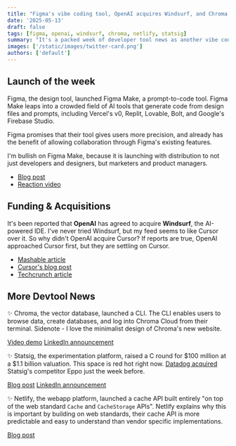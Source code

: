 ```yaml
---
title: "Figma's vibe coding tool, OpenAI acquires Windsurf, and Chroma's CLI"
date: '2025-05-13'
draft: false
tags: [figma, openai, windsurf, chroma, netlify, statsig]
summary: "It's a packed week of developer tool news as another vibe coding tool launches, an IDE got acquired, and a database released a CLI."
images: ['/static/images/twitter-card.png']
authors: ['default']
---
```


## Launch of the week

Figma, the design tool, launched Figma Make, a prompt-to-code tool. Figma Make leaps into a crowded field of AI tools that generate code from design files and prompts, including Vercel's v0, Replit, Lovable, Bolt, and Google's Firebase Studio.

Figma promises that their tool gives users more precision, and already has the benefit of allowing collaboration through Figma's existing features.

I'm bullish on Figma Make, because it is launching with distribution to not just developers and designers, but marketers and product managers.

- [Blog post](https://www.figma.com/blog/introducing-figma-make/)
- [Reaction video](https://www.youtube.com/watch?v=nlm6JmqC2QU)

## Funding & Acquisitions

It's been reported that **OpenAI** has agreed to acquire **Windsurf**, the AI-powered IDE. I've never tried Windsurf, but my feed seems to like Cursor over it. So why didn't OpenAI acquire Cursor? If reports are true, OpenAI approached Cursor first, but they are settling on Cursor.

- [Mashable article](https://mashable.com/article/openai-windsurf-acquisition)
- [Cursor's blog post](https://cursor.so/blog/openai-windsurf-acquisition)
- [Techcrunch article](https://techcrunch.com/2025/04/22/why-openai-wanted-to-buy-cursor-but-opted-for-the-fast-growing-windsurf/)

## More Devtool News

✨ Chroma, the vector database, launched a CLI. The CLI enables users to browse data, create databases, and log into Chroma Cloud from their terminal. Sidenote - I love the minimalist design of Chroma's new website.

[Video demo](https://www.youtube.com/watch?v=lHassGpmvK8)
[LinkedIn announcement](https://www.linkedin.com/posts/trychroma_announcing-the-chroma-cli-browse-data-activity-7325569995130703872-jOhg/)

✨ Statsig, the experimentation platform, raised a C round for $100 million
at a $1.1 billion valuation. This space is red hot right now. [Datadog acquired](/blog/newsletter/2025-05-05) Statsig's competitor Eppo just the week before.

[Blog post](https://www.statsig.com/blog/statsig-series-c)
[LinkedIn announcement](https://www.linkedin.com/feed/update/urn:li:activity:7325545753907466240/)

✨ Netlify, the webapp platform, launched a cache API built entirely "on top of the web standard `Cache` and `CacheStorage` APIs". Netlify explains why this is important by building on web standards, their cache API is more predictable and easy to understand than vendor specific implementations.

[Blog post](https://www.netlify.com/blog/introducing-netlify-cache-api/)
